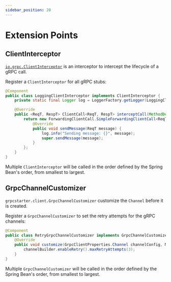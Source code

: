 ```yaml
---
sidebar_position: 20
---
```


# Extension Points

## ClientInterceptor

[`io.grpc.ClientInterceptor`](https://grpc.github.io/grpc-java/javadoc/io/grpc/ClientInterceptor.html) is an interceptor to intercept the lifecycle of a gRPC call.

Register a `ClientInterceptor` for all gRPC stubs:

```java
@Component
public class LoggingClientInterceptor implements ClientInterceptor {
    private static final Logger log = LoggerFactory.getLogger(LoggingClientInterceptor.class);

    @Override
    public <ReqT, RespT> ClientCall<ReqT, RespT> interceptCall(MethodDescriptor<ReqT, RespT> method, CallOptions callOptions, Channel next) {
        return new ForwardingClientCall.SimpleForwardingClientCall<ReqT, RespT>(next.newCall(method, callOptions)) {
            @Override
            public void sendMessage(ReqT message) {
                log.info("Sending message: {}", message);
                super.sendMessage(message);
            }
        };
    }
}
```

Multiple `ClientInterceptor` will be called in the order defined by the Spring Bean's order, from smallest to largest.

## GrpcChannelCustomizer

`grpcstarter.client.GrpcChannelCustomizer` customize the `Channel` before it is created.

Register a `GrpcChannelCustomizer` to set the retry attempts for the gRPC channels:

```java
@Component
public class RetryGrpcChannelCustomizer implements GrpcChannelCustomizer {
    @Override
    public void customize(GrpcClientProperties.Channel channelConfig, ManagedChannelBuilder<?> channelBuilder) {
        channelBuilder.enableRetry().maxRetryAttempts(3);
    }
}
```

Multiple `GrpcChannelCustomizer` will be called in the order defined by the Spring Bean's order, from smallest to largest.
